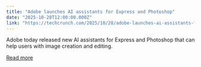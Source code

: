 ```yaml
---
title: "Adobe launches AI assistants for Express and Photoshop"
date: "2025-10-28T12:00:00.000Z"
link: "https://techcrunch.com/2025/10/28/adobe-launches-ai-assistants-for-express-and-photoshop/"
---
```


Adobe today released new AI assistants for Express and Photoshop that can help users with image creation and editing.

[Read more](https://techcrunch.com/2025/10/28/adobe-launches-ai-assistants-for-express-and-photoshop/)
